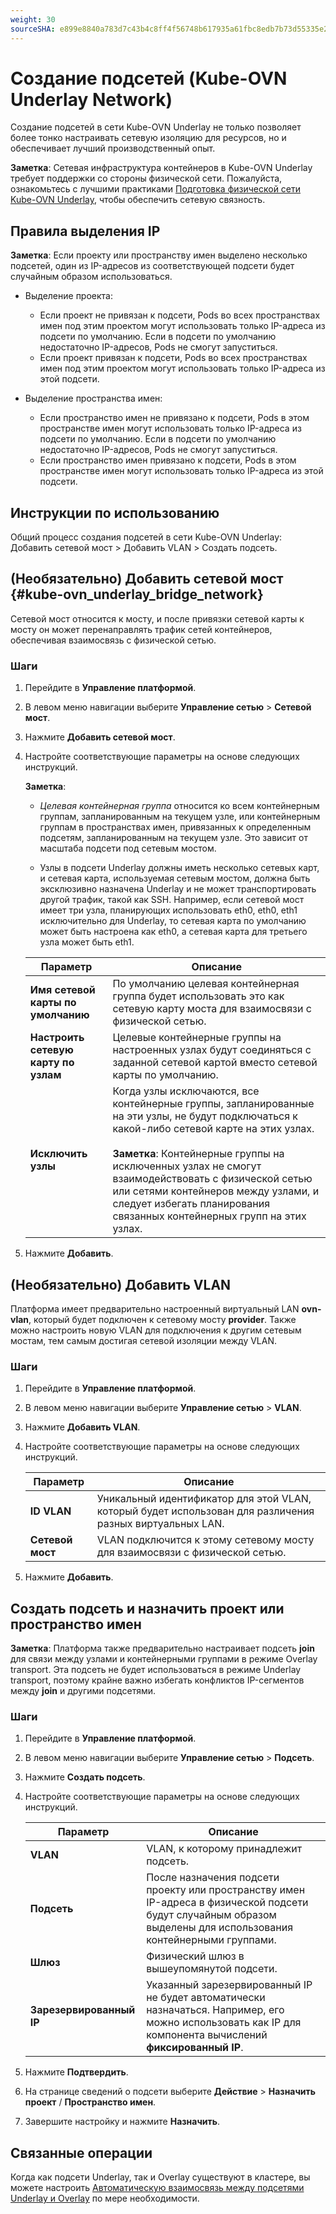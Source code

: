 ```yaml
---
weight: 30
sourceSHA: e899e8840a783d7c43b4c8ff4f56748b617935a61fbc8edb7b73d55335e2ad87
---
```


# Создание подсетей (Kube-OVN Underlay Network)

Создание подсетей в сети Kube-OVN Underlay не только позволяет более тонко настраивать сетевую изоляцию для ресурсов, но и обеспечивает лучший производственный опыт.

**Заметка**: Сетевая инфраструктура контейнеров в Kube-OVN Underlay требует поддержки со стороны физической сети. Пожалуйста, ознакомьтесь с лучшими практиками [Подготовка физической сети Kube-OVN Underlay](../how_to/kubeovn_underlay_py.mdx), чтобы обеспечить сетевую связность.

## Правила выделения IP

**Заметка**: Если проекту или пространству имен выделено несколько подсетей, один из IP-адресов из соответствующей подсети будет случайным образом использоваться.

- Выделение проекта:

  - Если проект не привязан к подсети, Pods во всех пространствах имен под этим проектом могут использовать только IP-адреса из подсети по умолчанию. Если в подсети по умолчанию недостаточно IP-адресов, Pods не смогут запуститься.
  - Если проект привязан к подсети, Pods во всех пространствах имен под этим проектом могут использовать только IP-адреса из этой подсети.

- Выделение пространства имен:

  - Если пространство имен не привязано к подсети, Pods в этом пространстве имен могут использовать только IP-адреса из подсети по умолчанию. Если в подсети по умолчанию недостаточно IP-адресов, Pods не смогут запуститься.
  - Если пространство имен привязано к подсети, Pods в этом пространстве имен могут использовать только IP-адреса из этой подсети.

## Инструкции по использованию

Общий процесс создания подсетей в сети Kube-OVN Underlay: Добавить сетевой мост > Добавить VLAN > Создать подсеть.

## (Необязательно) Добавить сетевой мост \{#kube-ovn\_underlay\_bridge\_network}

Сетевой мост относится к мосту, и после привязки сетевой карты к мосту он может перенаправлять трафик сетей контейнеров, обеспечивая взаимосвязь с физической сетью.

### Шаги

1. Перейдите в **Управление платформой**.

2. В левом меню навигации выберите **Управление сетью** > **Сетевой мост**.

3. Нажмите **Добавить сетевой мост**.

4. Настройте соответствующие параметры на основе следующих инструкций.

   **Заметка**:

   - *Целевая контейнерная группа* относится ко всем контейнерным группам, запланированным на текущем узле, или контейнерным группам в пространствах имен, привязанных к определенным подсетям, запланированным на текущем узле. Это зависит от масштаба подсети под сетевым мостом.

   - Узлы в подсети Underlay должны иметь несколько сетевых карт, и сетевая карта, используемая сетевым мостом, должна быть эксклюзивно назначена Underlay и не может транспортировать другой трафик, такой как SSH. Например, если сетевой мост имеет три узла, планирующих использовать eth0, eth0, eth1 исключительно для Underlay, то сетевая карта по умолчанию может быть настроена как eth0, а сетевая карта для третьего узла может быть eth1.

   | Параметр                          | Описание                                                                                                                                                                                                                                                                                                                                                          |
   | ---------------------------------- | -------------------------------------------------------------------------------------------------------------------------------------------------------------------------------------------------------------------------------------------------------------------------------------------------------------------------------------------------------------------- |
   | **Имя сетевой карты по умолчанию**      | По умолчанию целевая контейнерная группа будет использовать это как сетевую карту моста для взаимосвязи с физической сетью.                                                                                                                                                                                                                                    |
   | **Настроить сетевую карту по узлам** | Целевые контейнерные группы на настроенных узлах будут соединяться с заданной сетевой картой вместо сетевой карты по умолчанию.                                                                                                                                                                                                                                   |
   | **Исключить узлы**                  | Когда узлы исключаются, все контейнерные группы, запланированные на эти узлы, не будут подключаться к какой-либо сетевой карте на этих узлах.<br /><br />**Заметка**: Контейнерные группы на исключенных узлах не смогут взаимодействовать с физической сетью или сетями контейнеров между узлами, и следует избегать планирования связанных контейнерных групп на этих узлах. |

5. Нажмите **Добавить**.

## (Необязательно) Добавить VLAN

Платформа имеет предварительно настроенный виртуальный LAN **ovn-vlan**, который будет подключен к сетевому мосту **provider**. Также можно настроить новую VLAN для подключения к другим сетевым мостам, тем самым достигая сетевой изоляции между VLAN.

### Шаги

1. Перейдите в **Управление платформой**.

2. В левом меню навигации выберите **Управление сетью** > **VLAN**.

3. Нажмите **Добавить VLAN**.

4. Настройте соответствующие параметры на основе следующих инструкций.

   | Параметр          | Описание                                                                                      |
   | ------------------ | ------------------------------------------------------------------------------------------------ |
   | **ID VLAN**        | Уникальный идентификатор для этой VLAN, который будет использован для различения разных виртуальных LAN. |
   | **Сетевой мост** | VLAN подключится к этому сетевому мосту для взаимосвязи с физической сетью.   |

5. Нажмите **Добавить**.

## Создать подсеть и назначить проект или пространство имен

**Заметка**: Платформа также предварительно настраивает подсеть **join** для связи между узлами и контейнерными группами в режиме Overlay transport. Эта подсеть не будет использоваться в режиме Underlay transport, поэтому крайне важно избегать конфликтов IP-сегментов между **join** и другими подсетями.

### Шаги

1. Перейдите в **Управление платформой**.

2. В левом меню навигации выберите **Управление сетью** > **Подсеть**.

3. Нажмите **Создать подсеть**.

4. Настройте соответствующие параметры на основе следующих инструкций.

   | Параметр       | Описание                                                                                                                                  |
   | --------------- | -------------------------------------------------------------------------------------------------------------------------------------------- |
   | **VLAN**        | VLAN, к которому принадлежит подсеть.                                                                                                        |
   | **Подсеть**      | После назначения подсети проекту или пространству имен IP-адреса в физической подсети будут случайным образом выделены для использования контейнерными группами. |
   | **Шлюз**     | Физический шлюз в вышеупомянутой подсети.                                                                                                |
   | **Зарезервированный IP** | Указанный зарезервированный IP не будет автоматически назначаться. Например, его можно использовать как IP для компонента вычислений **фиксированный IP**.  |

5. Нажмите **Подтвердить**.

6. На странице сведений о подсети выберите **Действие** > **Назначить проект** / **Пространство имен**.

7. Завершите настройку и нажмите **Назначить**.

## Связанные операции

Когда как подсети Underlay, так и Overlay существуют в кластере, вы можете настроить [Автоматическую взаимосвязь между подсетями Underlay и Overlay](../how_to/underlay_overlay_st.mdx) по мере необходимости.
